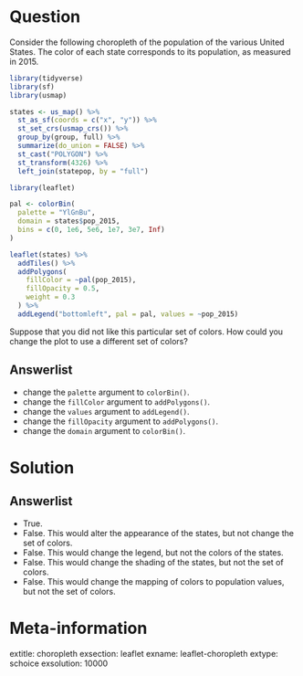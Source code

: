 Question
========

Consider the following choropleth of the population of the various United States. 
The color of each state corresponds to its population, as measured in 2015. 

```r
library(tidyverse)
library(sf)
library(usmap)

states <- us_map() %>%
  st_as_sf(coords = c("x", "y")) %>%
  st_set_crs(usmap_crs()) %>%
  group_by(group, full) %>%
  summarize(do_union = FALSE) %>%
  st_cast("POLYGON") %>%
  st_transform(4326) %>%
  left_join(statepop, by = "full")
```

```r
library(leaflet)

pal <- colorBin(
  palette = "YlGnBu", 
  domain = states$pop_2015, 
  bins = c(0, 1e6, 5e6, 1e7, 3e7, Inf)
)

leaflet(states) %>%
  addTiles() %>%
  addPolygons(
    fillColor = ~pal(pop_2015), 
    fillOpacity = 0.5, 
    weight = 0.3
  ) %>%
  addLegend("bottomleft", pal = pal, values = ~pop_2015)
```

Suppose that you did not like this particular set of colors. 
How could you change the plot to use a different set of colors? 

Answerlist
----------
* change the `palette` argument to `colorBin()`.
* change the `fillColor` argument to `addPolygons()`. 
* change the `values` argument to `addLegend()`.
* change the `fillOpacity` argument to `addPolygons()`.
* change the `domain` argument to `colorBin()`.

Solution
========

Answerlist
----------
* True.
* False. This would alter the appearance of the states, but not change the set of colors. 
* False. This would change the legend, but not the colors of the states. 
* False. This would change the shading of the states, but not the set of colors.
* False. This would change the mapping of colors to population values, but not the set of colors. 


Meta-information
================
extitle: choropleth
exsection: leaflet
exname: leaflet-choropleth
extype: schoice
exsolution: 10000
